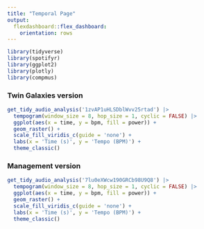 ```yaml
---
title: "Temporal Page"
output: 
  flexdashboard::flex_dashboard:
    orientation: rows
---
```


```r
library(tidyverse)
library(spotifyr)
library(ggplot2)
library(plotly)
library(compmus)
```

### Twin Galaxies version
```r
get_tidy_audio_analysis('1zvAP1uHLSDblWvv25rtad') |> 
  tempogram(window_size = 8, hop_size = 1, cyclic = FALSE) |> 
  ggplot(aes(x = time, y = bpm, fill = power)) + 
  geom_raster() + 
  scale_fill_viridis_c(guide = 'none') +
  labs(x = 'Time (s)', y = 'Tempo (BPM)') +
  theme_classic()
```

### Management version 
```r
get_tidy_audio_analysis('7lu0eXWcw190GRCb98U9Q8') |> 
  tempogram(window_size = 8, hop_size = 1, cyclic = FALSE) |> 
  ggplot(aes(x = time, y = bpm, fill = power)) + 
  geom_raster() + 
  scale_fill_viridis_c(guide = 'none') +
  labs(x = 'Time (s)', y = 'Tempo (BPM)') +
  theme_classic()
```